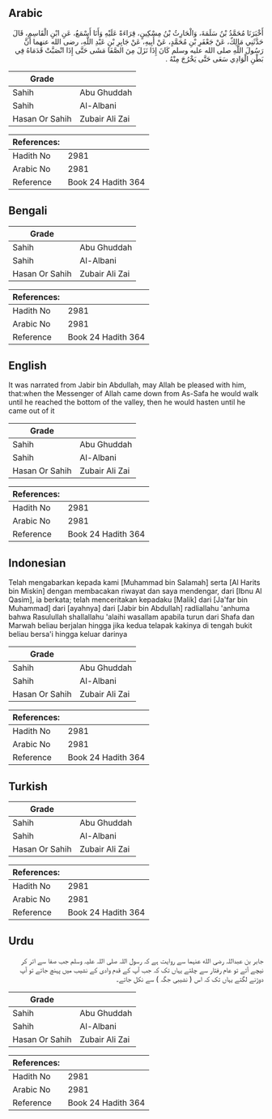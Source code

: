 ## Arabic


<div dir="rtl" lang="ar" style={{fontSize:'larger',backgroundColor:'#f8f9fa',padding:20}}>
أَخْبَرَنَا مُحَمَّدُ بْنُ سَلَمَةَ، وَالْحَارِثُ بْنُ مِسْكِينٍ، قِرَاءَةً عَلَيْهِ وَأَنَا أَسْمَعُ، عَنِ ابْنِ الْقَاسِمِ، قَالَ حَدَّثَنِي مَالِكٌ، عَنْ جَعْفَرِ بْنِ مُحَمَّدٍ، عَنْ أَبِيهِ، عَنْ جَابِرِ بْنِ عَبْدِ اللَّهِ، رضى الله عنهما أَنَّ رَسُولَ اللَّهِ صلى الله عليه وسلم كَانَ إِذَا نَزَلَ مِنَ الصَّفَا مَشَى حَتَّى إِذَا انْصَبَّتْ قَدَمَاهُ فِي بَطْنِ الْوَادِي سَعَى حَتَّى يَخْرُجَ مِنْهُ ‏.‏
</div>
<div style={{backgroundColor:'#f8f9fa',padding:20, marginBottom: 10}}><table> <thead> <tr> <th>Grade</th> <th></th> </tr> </thead> <tbody> <tr><td>Sahih</td><td>Abu Ghuddah</td></tr><tr><td>Sahih</td><td>Al-Albani</td></tr><tr><td>Hasan Or Sahih</td><td>Zubair Ali Zai</td></tr></tbody></table><table> <thead> <tr> <th>References:</th> <th></th> </tr> </thead> <tbody><tr><td>Hadith No</td><td>2981</td></tr><tr><td>Arabic No</td><td>2981</td></tr><tr><td>Reference</td><td>Book 24 Hadith 364</td></tr></tbody></table></div>

## Bengali


<div dir="ltr" lang="bn" style={{fontSize:'larger',backgroundColor:'#f8f9fa',padding:20}}>

</div>
<div style={{backgroundColor:'#f8f9fa',padding:20, marginBottom: 10}}><table> <thead> <tr> <th>Grade</th> <th></th> </tr> </thead> <tbody> <tr><td>Sahih</td><td>Abu Ghuddah</td></tr><tr><td>Sahih</td><td>Al-Albani</td></tr><tr><td>Hasan Or Sahih</td><td>Zubair Ali Zai</td></tr></tbody></table><table> <thead> <tr> <th>References:</th> <th></th> </tr> </thead> <tbody><tr><td>Hadith No</td><td>2981</td></tr><tr><td>Arabic No</td><td>2981</td></tr><tr><td>Reference</td><td>Book 24 Hadith 364</td></tr></tbody></table></div>

## English


<div dir="ltr" lang="en" style={{fontSize:'larger',backgroundColor:'#f8f9fa',padding:20}}>
It was narrated from Jabir bin Abdullah, may Allah be pleased with him, that:when the Messenger of Allah came down from As-Safa he would walk until he reached the bottom of the valley, then he would hasten until he came out of it
</div>
<div style={{backgroundColor:'#f8f9fa',padding:20, marginBottom: 10}}><table> <thead> <tr> <th>Grade</th> <th></th> </tr> </thead> <tbody> <tr><td>Sahih</td><td>Abu Ghuddah</td></tr><tr><td>Sahih</td><td>Al-Albani</td></tr><tr><td>Hasan Or Sahih</td><td>Zubair Ali Zai</td></tr></tbody></table><table> <thead> <tr> <th>References:</th> <th></th> </tr> </thead> <tbody><tr><td>Hadith No</td><td>2981</td></tr><tr><td>Arabic No</td><td>2981</td></tr><tr><td>Reference</td><td>Book 24 Hadith 364</td></tr></tbody></table></div>

## Indonesian


<div dir="ltr" lang="id" style={{fontSize:'larger',backgroundColor:'#f8f9fa',padding:20}}>
Telah mengabarkan kepada kami [Muhammad bin Salamah] serta [Al Harits bin Miskin] dengan membacakan riwayat dan saya mendengar, dari [Ibnu Al Qasim], ia berkata; telah menceritakan kepadaku [Malik] dari [Ja'far bin Muhammad] dari [ayahnya] dari [Jabir bin Abdullah] radliallahu 'anhuma bahwa Rasulullah shallallahu 'alaihi wasallam apabila turun dari Shafa dan Marwah beliau berjalan hingga jika kedua telapak kakinya di tengah bukit beliau bersa'i hingga keluar darinya
</div>
<div style={{backgroundColor:'#f8f9fa',padding:20, marginBottom: 10}}><table> <thead> <tr> <th>Grade</th> <th></th> </tr> </thead> <tbody> <tr><td>Sahih</td><td>Abu Ghuddah</td></tr><tr><td>Sahih</td><td>Al-Albani</td></tr><tr><td>Hasan Or Sahih</td><td>Zubair Ali Zai</td></tr></tbody></table><table> <thead> <tr> <th>References:</th> <th></th> </tr> </thead> <tbody><tr><td>Hadith No</td><td>2981</td></tr><tr><td>Arabic No</td><td>2981</td></tr><tr><td>Reference</td><td>Book 24 Hadith 364</td></tr></tbody></table></div>

## Turkish


<div dir="ltr" lang="tr" style={{fontSize:'larger',backgroundColor:'#f8f9fa',padding:20}}>

</div>
<div style={{backgroundColor:'#f8f9fa',padding:20, marginBottom: 10}}><table> <thead> <tr> <th>Grade</th> <th></th> </tr> </thead> <tbody> <tr><td>Sahih</td><td>Abu Ghuddah</td></tr><tr><td>Sahih</td><td>Al-Albani</td></tr><tr><td>Hasan Or Sahih</td><td>Zubair Ali Zai</td></tr></tbody></table><table> <thead> <tr> <th>References:</th> <th></th> </tr> </thead> <tbody><tr><td>Hadith No</td><td>2981</td></tr><tr><td>Arabic No</td><td>2981</td></tr><tr><td>Reference</td><td>Book 24 Hadith 364</td></tr></tbody></table></div>

## Urdu


<div dir="rtl" lang="ur" style={{fontSize:'larger',backgroundColor:'#f8f9fa',padding:20}}>
جابر بن عبداللہ رضی الله عنہما سے روایت ہے کہ رسول اللہ صلی اللہ علیہ وسلم جب صفا سے اتر کر نیچے آتے تو عام رفتار سے چلتے یہاں تک کہ جب آپ کے قدم وادی کے نشیب میں پہنچ جاتے تو آپ دوڑنے لگتے یہاں تک کہ اس ( نشیبی جگہ ) سے نکل جاتے۔
</div>
<div style={{backgroundColor:'#f8f9fa',padding:20, marginBottom: 10}}><table> <thead> <tr> <th>Grade</th> <th></th> </tr> </thead> <tbody> <tr><td>Sahih</td><td>Abu Ghuddah</td></tr><tr><td>Sahih</td><td>Al-Albani</td></tr><tr><td>Hasan Or Sahih</td><td>Zubair Ali Zai</td></tr></tbody></table><table> <thead> <tr> <th>References:</th> <th></th> </tr> </thead> <tbody><tr><td>Hadith No</td><td>2981</td></tr><tr><td>Arabic No</td><td>2981</td></tr><tr><td>Reference</td><td>Book 24 Hadith 364</td></tr></tbody></table></div>